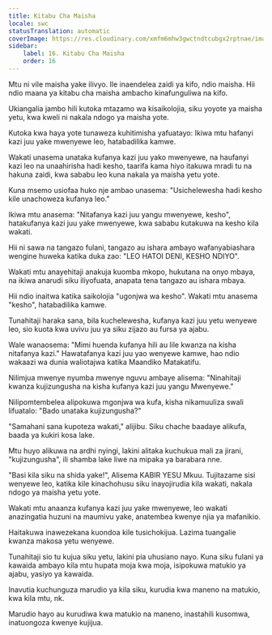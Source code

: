 ```yaml
---
title: Kitabu Cha Maisha
locale: swc
statusTranslation: automatic
coverImage: https://res.cloudinary.com/xmfm6mhw3gwctndtcubgx2rptnae/image/upload/v1740468922/small_cover_tratado_de_psicologia_revolucionaria_a4c0dca4e0.webp
sidebar:
    label: 16. Kitabu Cha Maisha
    order: 16
---
```

Mtu ni vile maisha yake ilivyo. Ile inaendelea zaidi ya kifo, ndio maisha. Hii ndio maana ya kitabu cha maisha ambacho kinafunguliwa na kifo.

Ukiangalia jambo hili kutoka mtazamo wa kisaikolojia, siku yoyote ya maisha yetu, kwa kweli ni nakala ndogo ya maisha yote.

Kutoka kwa haya yote tunaweza kuhitimisha yafuatayo: Ikiwa mtu hafanyi kazi juu yake mwenyewe leo, hatabadilika kamwe.

Wakati unasema unataka kufanya kazi juu yako mwenyewe, na haufanyi kazi leo na unaahirisha hadi kesho, taarifa kama hiyo itakuwa mradi tu na hakuna zaidi, kwa sababu leo kuna nakala ya maisha yetu yote.

Kuna msemo usiofaa huko nje ambao unasema: "Usichelewesha hadi kesho kile unachoweza kufanya leo."

Ikiwa mtu anasema: "Nitafanya kazi juu yangu mwenyewe, kesho", hatakufanya kazi juu yake mwenyewe, kwa sababu kutakuwa na kesho kila wakati.

Hii ni sawa na tangazo fulani, tangazo au ishara ambayo wafanyabiashara wengine huweka katika duka zao: "LEO HATOI DENI, KESHO NDIYO".

Wakati mtu anayehitaji anakuja kuomba mkopo, hukutana na onyo mbaya, na ikiwa anarudi siku iliyofuata, anapata tena tangazo au ishara mbaya.

Hii ndio inaitwa katika saikolojia "ugonjwa wa kesho". Wakati mtu anasema "kesho", hatabadilika kamwe.

Tunahitaji haraka sana, bila kuchelewesha, kufanya kazi juu yetu wenyewe leo, sio kuota kwa uvivu juu ya siku zijazo au fursa ya ajabu.

Wale wanaosema: "Mimi huenda kufanya hili au lile kwanza na kisha nitafanya kazi." Hawatafanya kazi juu yao wenyewe kamwe, hao ndio wakaazi wa dunia waliotajwa katika Maandiko Matakatifu.

Nilimjua mwenye nyumba mwenye nguvu ambaye alisema: "Ninahitaji kwanza kujizungusha na kisha kufanya kazi juu yangu Mwenyewe."

Nilipomtembelea alipokuwa mgonjwa wa kufa, kisha nikamuuliza swali lifuatalo: "Bado unataka kujizungusha?"

"Samahani sana kupoteza wakati," alijibu. Siku chache baadaye alikufa, baada ya kukiri kosa lake.

Mtu huyo alikuwa na ardhi nyingi, lakini alitaka kuchukua mali za jirani, "kujizungusha", ili shamba lake liwe na mipaka ya barabara nne.

"Basi kila siku na shida yake!", Alisema KABIR YESU Mkuu. Tujitazame sisi wenyewe leo, katika kile kinachohusu siku inayojirudia kila wakati, nakala ndogo ya maisha yetu yote.

Wakati mtu anaanza kufanya kazi juu yake mwenyewe, leo wakati anazingatia huzuni na maumivu yake, anatembea kwenye njia ya mafanikio.

Haitakuwa inawezekana kuondoa kile tusichokijua. Lazima tuangalie kwanza makosa yetu wenyewe.

Tunahitaji sio tu kujua siku yetu, lakini pia uhusiano nayo. Kuna siku fulani ya kawaida ambayo kila mtu hupata moja kwa moja, isipokuwa matukio ya ajabu, yasiyo ya kawaida.

Inavutia kuchunguza marudio ya kila siku, kurudia kwa maneno na matukio, kwa kila mtu, nk.

Marudio hayo au kurudiwa kwa matukio na maneno, inastahili kusomwa, inatuongoza kwenye kujijua.

